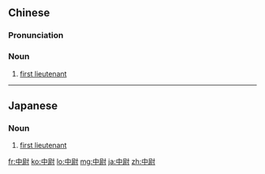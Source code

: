 ==Chinese==
{{zh-forms}}

===Pronunciation===
{{zh-pron
|m=zhōngwèi
|c=zung1 wai3
|mn=qz,tw,xm:tiong-ùi/zz:tiong-ùiⁿ
|cat=n
}}

===Noun===
{{zh-noun}}

# [[first lieutenant]]

----

==Japanese==
{{ja-kanjitab|ちゅう|い|yomi=on}}

===Noun===
{{ja-noun|ちゅうい}}

# [[first lieutenant]]

[[fr:中尉]]
[[ko:中尉]]
[[lo:中尉]]
[[mg:中尉]]
[[ja:中尉]]
[[zh:中尉]]